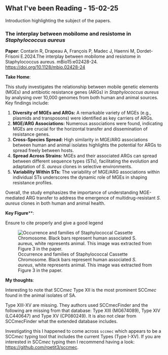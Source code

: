 ## What I\'ve been Reading - 15-02-25

Introduction highlighting the subject of the papers.

### The interplay between mobilome and resistome in *Staphylococcus* *aureus*

**Paper**: Contarin R, Drapeau A, François P, Madec J, Haenni M, Dordet-Frisoni E.2024.The interplay between mobilome and resistome in Staphylococcus aureus. mBio15:e02428-24. <https://doi.org/10.1128/mbio.02428-24>


**Take Home**: 

This study investigates the relationship between mobile genetic elements (MGEs) and antibiotic resistance genes (ARGs) in *Staphylococcus aureus* by analysing over 10,000 genomes from both human and animal sources. Key findings include:

1. **Diversity of MGEs and ARGs:** A remarkable variety of MGEs (e.g., plasmids and transposons) were identified as key carriers of ARGs.
2. **MGE/ARG Associations:** Numerous associations were found, indicating MGEs are crucial for the horizontal transfer and dissemination of resistance genes.
3. **Cross-Species Spread:** High similarity in MGE/ARG associations between human and animal isolates highlights the potential for ARGs to spread freely between hosts.
4. **Spread Across Strains:** MGEs and their associated ARGs can spread between different sequence types (STs), facilitating the evolution and adaptation of *S. aureus* clones in selective environments.
5. **Variability Within STs:** The variability of MGE/ARG associations within individual STs underscores the dynamic role of MGEs in shaping resistance profiles.

Overall, the study emphasizes the importance of understanding MGE-mediated ARG transfer to address the emergence of multidrug-resistant *S. aureus* clones in both human and animal health.


**Key Figure****:

Ensure to cite properly and give a good legend

![Occurrence and families of Staphylococcal Cassette Chromosome.  Black bars represent human associated *S. aureus*, white represents animal. This image was extracted from Figure 3 in the paper. ](paper1_img.PNG)

**My thoughts**:

Interesting to note that SCC*mec* Type XII is the most prominent SCC*mec* found in the animal isolates of SA.

Type XIII-XV are missing.  They authors used SCCmecFinder and the following are missing from that database: Type XIII (MG674089), Type XIV (LC440647) and Type XV (CP080249).  It is also not clear from SCCmecFinder what the extended database includes.

Investigating this I happened to come across `sccmec` which appears to be a SCC*mec* typing tool that includes the current Types (Type I-XV).  If you are interested in SCC*mec* typing then I recommend having a look: <https://github.com/rpetit3/sccmec>.